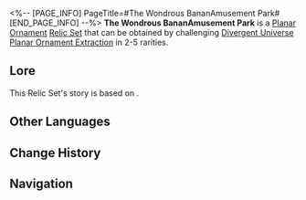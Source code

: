 <%-- [PAGE_INFO]
PageTitle=#The Wondrous BananAmusement Park#
[END_PAGE_INFO] --%>
{{Relic Set Infobox
|id           = 83184
|image1       = Item The Wondrous BananAmusement Park.png{{subst:void|<!--$UPLOAD:<<SpriteOutput/ItemFigures/71037.png>-<Item The Wondrous BananAmusement Park.png>-<Relic Icons>>-->}}
|type         = Planar Ornament
|2pcBonus     = Increases the wearer's CRIT DMG by 16%. When a target summoned by the wearer is on the field, CRIT DMG additionally increases by 32%.
|linkrope     = BananAmusement Park's BananAxis Plaza
|planarsphere = BananAmusement Park's Memetic Cables
|rarity       = 2345
|source2.1    = [[Divergent Universe Planar Ornament Extraction]]
|source3.1    = [[Divergent Universe Planar Ornament Extraction]]
|source4.1    = [[Divergent Universe Planar Ornament Extraction]]
|source5.1    = [[Divergent Universe Planar Ornament Extraction]]
|source5.2    = [[Synthesize Relics]]
|utility1     = 
|utility2     = 
|utility3     = 
}}
'''The Wondrous BananAmusement Park''' is a [[Relic#Planar Ornaments|Planar Ornament]] [[Relic/Sets|Relic Set]] that can be obtained by challenging [[Divergent Universe Planar Ornament Extraction]] in 2-5{{Icon/Stars|1}} rarities.

==Lore==
This Relic Set's story is based on {{tx}}.
{{Relic Lore|The Wondrous BananAmusement Park}}

==Other Languages==
{{Other Languages
|en   = The Wondrous BananAmusement Park
|zhs  = 奇想蕉乐园
|zht  = 奇想蕉樂園
|ja   = 奇想天外のバナダイス
|ko   = 기묘한 나나 낙원
|es   = Parque de Platanolandia
|fr   = Parc de bananattractions
|ru   = Чудесный банановый рай
|th   = The Wondrous BananAmusement Park
|vi   = Công Viên Chuối Kỳ Ảo
|de   = Wunbanana-Park
|id   = The Wondrous BananAmusement Park
|pt   = O Maravilhoso Parque Bananalândia
}}

==Change History==
{{Change History|2.5}}

==Navigation==
{{Relic Set Navbox}}